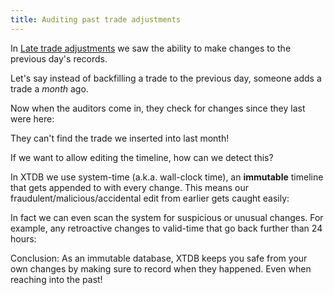 ```yaml
---
title: Auditing past trade adjustments
---
```



In [Late trade adjustments](late-trade) we saw the ability to make changes to the previous day's records.

Let's say instead of backfilling a trade to the previous day, someone adds a trade a *month* ago.

<Fiddle magicContext="my-context">
  <Txs txs="INSERT INTO trades (_id, symbol, volume, _valid_from)
            VALUES
            (5, 'GHI', 1000000, DATE '2023-12-01')" />
  <Query q="SELECT t.*, _valid_from AS trade_date
            FROM trades AS t
            ORDER BY _id" />
</Fiddle>

Now when the auditors come in, they check for changes since they last were here:

<Fiddle magicContext="my-context">
  <Query q="SELECT *
            FROM trades
            WHERE _valid_from > DATE '2024-01-01'
            ORDER BY _id" />
</Fiddle>

They can't find the trade we inserted into last month!

If we want to allow editing the timeline, how can we detect this?

In XTDB we use system-time (a.k.a. wall-clock time), an **immutable** timeline that gets appended to with every change. This means our fraudulent/malicious/accidental edit from earlier gets caught easily:

<Fiddle magicContext="my-context">
  <Query q="SELECT *
            FROM trades AS t
            WHERE _system_from > DATE '2024-01-01'
            ORDER BY _id" />
</Fiddle>

In fact we can even scan the system for suspicious or unusual changes. For example, any retroactive changes to valid-time that go back further than 24 hours:

<Fiddle magicContext="my-context">
  <Query q="SELECT t.*, _system_from, _valid_from
            FROM trades AS t
            WHERE (_system_from - _valid_from) > DURATION 'PT24H'
            ORDER BY _id" />
</Fiddle>

Conclusion: As an immutable database, XTDB keeps you safe from your own changes by making sure to record when they happened. Even when reaching into the past!
